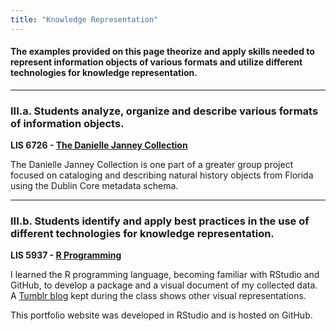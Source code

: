 ```yaml
---
title: "Knowledge Representation"
---
```


#### **The examples provided on this page theorize and apply skills needed to represent information objects of various formats and utilize different technologies for knowledge representation.**

------------------------------------------------------------------------

### **III.a. Students analyze, organize and describe various formats of information objects.**

**LIS 6726 - [The Danielle Janney Collection](https://usfseahorse.omeka.net/collections/show/1){target="_blank"}**

The Danielle Janney Collection is one part of a greater group project focused on cataloging and describing natural history objects from Florida using the Dublin Core metadata schema.

------------------------------------------------------------------------

### **III.b. Students identify and apply best practices in the use of different technologies for knowledge representation.**

**LIS 5937 - [R Programming](https://rpubs.com/djanney1/deliverystats){target="_blank"}**

I learned the R programming language, becoming familiar with RStudio and GitHub, to develop a package and a visual document of my collected data. A [Tumblr blog](https://www.tumblr.com/d-janney){target="_blank"} kept during the class shows other visual representations.

This portfolio website was developed in RStudio and is hosted on GitHub.
